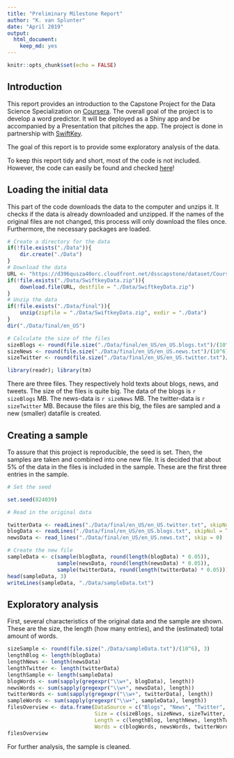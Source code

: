 ```yaml
---
title: "Preliminary Milestone Report"
author: "K. van Splunter"
date: "April 2019"
output: 
  html_document: 
    keep_md: yes
---
```


```r
knitr::opts_chunk$set(echo = FALSE)
```
## Introduction

This report provides an introduction to the Capstone Project for the Data Science Specialization on [Coursera][1]. The overall goal of the project is to develop a word predictor. It will be deployed as a Shiny app and be accompanied by a Presentation that pitches the app. The project is done in partnership with [SwiftKey][2].

The goal of this report is to provide some exploratory analysis of the data.

To keep this report tidy and short, most of the code is not included. However, the code can easily be found and checked [here][3]!

## Loading the initial data

This part of the code downloads the data to the computer and unzips it. It checks if the data is already downloaded and unzipped. If the names of the original files are not changed, this process will only download the files once. Furthermore, the necessary packages are loaded.

```r
# Create a directory for the data
if(!file.exists("./Data")){
    dir.create("./Data")
}
# Download the data
URL <- "https://d396qusza40orc.cloudfront.net/dsscapstone/dataset/Coursera-SwiftKey.zip"
if(!file.exists("./Data/SwiftkeyData.zip")){
    download.file(URL, destfile = "./Data/SwiftkeyData.zip")
}
# Unzip the data
if(!file.exists("./Data/final")){
    unzip(zipfile = "./Data/SwiftkeyData.zip", exdir = "./Data")
}
dir("./Data/final/en_US")

# Calculate the size of the files
sizeBlogs <- round(file.size("./Data/final/en_US/en_US.blogs.txt")/(10^6), 3)
sizeNews <- round(file.size("./Data/final/en_US/en_US.news.txt")/(10^6), 3)
sizeTwitter <- round(file.size("./Data/final/en_US/en_US.twitter.txt")/(10^6), 3)

library(readr); library(tm)
```

There are three files. They respectively hold texts about blogs, news, and tweets.
The size of the files is quite big. The data of the blogs is `r sizeBlogs` MB.
The news-data is `r sizeNews` MB. The twitter-data is `r sizeTwitter` MB.
Because the files are this big, the files are sampled and a new (smaller) datafile is created.

## Creating a sample

To assure that this project is reproducible, the seed is set. Then, the samples are taken and combined into one new file. It is decided that about 5% of the data in the files is included in the sample. These are the first three entries in the sample.

```r
# Set the seed

set.seed(824039)

# Read in the original data

twitterData <- readLines("./Data/final/en_US/en_US.twitter.txt", skipNul = T)
blogData <- readLines("./Data/final/en_US/en_US.blogs.txt", skipNul = T)
newsData <- read_lines("./Data/final/en_US/en_US.news.txt", skip = 0)

# Create the new file
sampleData <- c(sample(blogData, round(length(blogData) * 0.05)),
                sample(newsData, round(length(newsData) * 0.05)),
                sample(twitterData, round(length(twitterData) * 0.05)))
head(sampleData, 3)
writeLines(sampleData, "./Data/sampleData.txt")
```


## Exploratory analysis

First, several characteristics of the original data and the sample are shown. These are the size, the length (how many entries), and the (estimated) total amount of words.

```r
sizeSample <- round(file.size("./Data/sampleData.txt")/(10^6), 3)
lengthBlog <- length(blogData)
lengthNews <- length(newsData)
lengthTwitter <- length(twitterData)
lengthSample <- length(sampleData)
blogWords <- sum(sapply(gregexpr("\\w+", blogData), length))
newsWords <- sum(sapply(gregexpr("\\w+", newsData), length))
twitterWords <- sum(sapply(gregexpr("\\w+", twitterData), length))
sampleWords <- sum(sapply(gregexpr("\\w+", sampleData), length))
filesOverview <- data.frame(DataSource = c("Blogs", "News", "Twitter", "Sample"),
                            Size = c(sizeBlogs, sizeNews, sizeTwitter, sizeSample),
                            Length = c(lengthBlog, lengthNews, lengthTwitter, lengthSample),
                            Words = c(blogWords, newsWords, twitterWords, sampleWords))
filesOverview
```

For further analysis, the sample is cleaned.
```r

```




[1]: https://www.coursera.org/specializations/jhu-data-science "Coursera"
[2]: https://www.microsoft.com/en-us/swiftkey?rtc=1&activetab=pivot_1%3aprimaryr2 "SwiftKey"
[3]: https://github.com/kobe04/DataScienceCapstone "here"